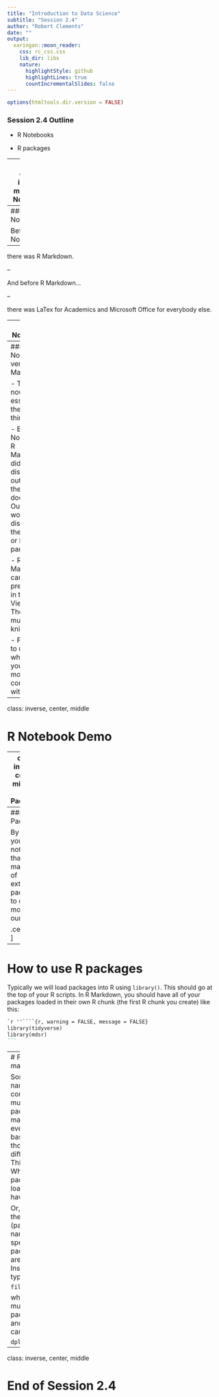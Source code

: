 ```yaml
---
title: "Introduction to Data Science"
subtitle: "Session 2.4"
author: "Robert Clements"
date: ""
output:
  xaringan::moon_reader:
    css: rc_css.css
    lib_dir: libs
    nature:
      highlightStyle: github
      highlightLines: true
      countIncrementalSlides: false
---
```


```r
options(htmltools.dir.version = FALSE)
```

### Session 2.4 Outline

- R Notebooks

- R packages

---
class: center, inverse, middle
# R Notebooks
---
### R Notebooks

Before R Notebooks...

--

there was R Markdown.

--

And before R Markdown...

--

there was LaTex for Academics and Microsoft Office for everybody else.

---
### R Notebooks

- Literate programming

- Similar to [Jupyter notebooks](http://jupyter.org/)
  + R Notebooks are plain text, so can use git
  
- Interactive computing
  + Results display directly in your source code

- Notebook viewer in the Viewer pane

- Share easily with others (just share the nb.html file)
  + Contains html and Rmd

- Can even be compiled into html, pdf and doc

---
### R Notebooks versus R Markdown

- These are now essentially the same thing

- Before Notebooks, R Markdown did not display output in the source document
  + Output would display in the console or Plots pane
  
- R Markdown cannot be previewed in the Viewer
  + These still must be knitted
  
- Feel free to use whichever you feel most comfortable with

---
class: inverse, center, middle

# R Notebook Demo

---
class: inverse, center, middle
# R Packages
---
### R Packages

By now, you've noticed that we make use of external R packages to do most of our work.

.center[![](pics/r_packages.png)]
---
# How to use R packages
Typically we will load packages into R using `library()`. This should go at the top of your R scripts. In R Markdown, you should have all of your packages loaded in their own R chunk (the first R chunk you create) like this:

````markdown
`r ''````{r, warning = FALSE, message = FALSE}
library(tidyverse)
library(mdsr)
```
````

---
# Function masking

Some function names might be common across multiple R packages, or may already even exist in base R, even though they do different things. This is ok. Whichever package is loaded last will have priority.

Or, you can use the namespace (package name) to specify which package you are referring to. Instead of typing

`filter()`

which exists in multiple packages (dplyr and stats), you can use

`dplyr::filter()`
---
class: inverse, center, middle

# End of Session 2.4